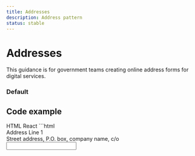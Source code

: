 ```yaml
---
title: Addresses
description: Address pattern
status: stable
---
```


# Addresses

This guidance is for government teams creating online address forms for digital services.

### Default

<Addresses />

## Code example

<Tabs id="tab3">
  <TabList>
    <TabItem value="tab31" checked>HTML</TabItem>
    <TabItem value="tab32">React</TabItem>
  </TabList>
  <TabPanel value="tab31">        
  ```html
    <div class="md:gi-w-2/3 gi-w-full">
      <div class="gi-flex gi-w-full gi-justify-start gi-items-start gi-flex-col gi-gap-3 gi-flex-nowrap" role="region" aria-label="Items Stacked" data-testid="govie-stack" style="height: 100%;">
        <div class="gi-flex gi-w-full gi-justify-start gi-items-start gi-flex-col md:gi-flex-row gi-gap-3 gi-flex-nowrap" role="region" aria-label="Items Stacked" data-testid="govie-stack" style="height: 100%;">
          <div role="group" class="gi-text-input-container" aria-labelledby="address-line-1-label">
              <label class="gi-text-md gi-label gi-mb-1" for="address-line-1" aria-label="Address Line 1" id="address-line-1-label">Address Line 1</label>
              <div class="gi-hint-text-md gi-hint-text " aria-label="Street address, P.O. box, company name, c/o" id="address-line-1-hint">Street address, P.O. box, company name, c/o</div>
              <div class="gi-text-input-container-inner"><input id="address-line-1" type="text" data-testid="govie-stack-item-0" aria-invalid="false" class="gi-text-input gi-border-gray-950"></div>
          </div>
        </div>
        <div class="gi-flex gi-w-full gi-justify-start gi-items-start gi-flex-col md:gi-flex-row gi-gap-3 gi-flex-nowrap" role="region" aria-label="Items Stacked" data-testid="govie-stack" style="height: 100%;">
          <div role="group" class="gi-text-input-container" aria-labelledby="address-line-2-label">
              <label class="gi-text-md gi-label gi-mb-1" for="address-line-2" aria-label="Address Line 2" id="address-line-2-label">Address Line 2</label>
              <div class="gi-hint-text-md gi-hint-text " aria-label="Apartment, suite, unit, building, floor, etc. (optional)" id="address-line-2-hint">Apartment, suite, unit, building, floor, etc. (optional)</div>
              <div class="gi-text-input-container-inner"><input id="address-line-2" type="text" data-testid="govie-stack-item-1" aria-invalid="false" class="gi-text-input gi-border-gray-950"></div>
          </div>
        </div>
        <div class="gi-flex gi-w-full gi-justify-start gi-items-start gi-flex-col md:gi-flex-row gi-gap-3 gi-flex-nowrap" role="region" aria-label="Items Stacked" data-testid="govie-stack" style="height: 100%;">
          <div role="group" class="gi-text-input-container" aria-labelledby="town-city-label">
              <label class="gi-text-md gi-label gi-mb-1" for="town-city" aria-label="Town or City" id="town-city-label">Town or City</label>
              <div class="gi-hint-text-md gi-hint-text " aria-label="Your town or city" id="town-city-hint">Your town or city</div>
              <div class="gi-text-input-container-inner"><input id="town-city" type="text" data-testid="govie-stack-item-2" aria-invalid="false" class="gi-text-input gi-border-gray-950"></div>
          </div>
          <div role="group" class="gi-text-input-container" aria-labelledby="country-label">
              <label class="gi-text-md gi-label gi-mb-1" for="country" aria-label="Country" id="country-label">Country</label>
              <div class="gi-hint-text-md gi-hint-text " aria-label="Your country" id="country-hint">Your country</div>
              <div class="gi-text-input-container-inner"><input id="country" type="text" data-testid="govie-stack-item-3" aria-invalid="false" class="gi-text-input gi-border-gray-950"></div>
          </div>
        </div>
        <div class="gi-w-1/2">
          <div class="gi-flex gi-w-full gi-justify-start gi-items-start gi-flex-col md:gi-flex-row gi-gap-3 gi-flex-nowrap" role="region" aria-label="Items Stacked" data-testid="govie-stack" style="height: 100%;">
            <div role="group" class="gi-text-input-container" aria-labelledby="postcode-label">
                <label class="gi-text-md gi-label gi-mb-1" for="postcode" aria-label="Postcode" id="postcode-label">Postcode</label>
                <div class="gi-hint-text-md gi-hint-text " aria-label="Your postcode or ZIP code" id="postcode-hint">Your postcode or ZIP code</div>
                <div class="gi-text-input-container-inner"><input id="postcode" type="text" data-testid="govie-stack-item-4" aria-invalid="false" class="gi-text-input gi-border-gray-950" maxlength="10"></div>
            </div>
          </div>
        </div>
    </div>
  </div>
  ```
  </TabPanel>
  <TabPanel value="tab32">
    ```html
    import { Stack, TextInput } from '@govie-ds/react';

    <div className="md:gi-w-2/3 gi-w-full">
      <Stack direction={{ base: 'column' }} gap={3}>
        <Stack direction={{ md: 'row', base: 'column' }} gap={3}>
          <TextInput
            id="address-line-1"
            label={{ text: 'Address Line 1' }}
            hint={{ text: 'Street address, P.O. box, company name, c/o' }}
          />
        </Stack>
        <Stack direction={{ md: 'row', base: 'column' }} gap={3}>
          <TextInput
            id="address-line-2"
            label={{ text: 'Address Line 2' }}
            hint={{
              text: 'Apartment, suite, unit, building, floor, etc. (optional)',
            }}
          />
        </Stack>
        <Stack direction={{ md: 'row', base: 'column' }} gap={3}>
          <TextInput
            id="town-city"
            label={{ text: 'Town or City' }}
            hint={{ text: 'Your town or city' }}
          />
          <TextInput
            id="country"
            label={{ text: 'Country' }}
            hint={{ text: 'Your country' }}
          />
        </Stack>
        <div className="gi-w-1/2">
          <Stack direction={{ md: 'row', base: 'column' }} gap={3}>
            <TextInput
              id="postcode"
              label={{ text: 'Postcode' }}
              hint={{ text: 'Your postcode or ZIP code' }}
              maxLength={10}
            />
          </Stack>
        </div>
      </Stack>
    </div>
    ```
  </TabPanel>
</Tabs>

